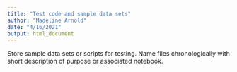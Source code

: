 ```yaml
---
title: "Test code and sample data sets"
author: "Madeline Arnold"
date: "4/16/2021"
output: html_document
---
```


Store sample data sets or scripts for testing. Name files chronologically with short description of purpose or associated notebook.
